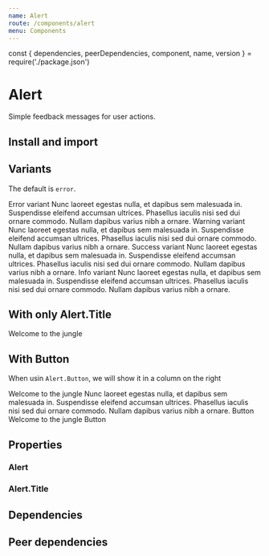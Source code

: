 ```yaml
---
name: Alert
route: /components/alert
menu: Components
---
```


const { dependencies, peerDependencies, component, name, version } = require('./package.json')

# Alert

<TagVersion version={version} name={name} />

Simple feedback messages for user actions.

## Install and import

<Usage component={component} name={name} peerDependencies={peerDependencies} />

## Variants

The default is `error`.

<Playground>
  <Alert>
    <Alert.Title>Error variant</Alert.Title>
    <span>
      Nunc laoreet egestas nulla, et dapibus sem malesuada in. Suspendisse eleifend accumsan
      ultrices. Phasellus iaculis nisi sed dui ornare commodo. Nullam dapibus varius nibh a ornare.
    </span>
  </Alert>
  <Alert variant="warning">
    <Alert.Title>Warning variant</Alert.Title>
    <span>
      Nunc laoreet egestas nulla, et dapibus sem malesuada in. Suspendisse eleifend accumsan
      ultrices. Phasellus iaculis nisi sed dui ornare commodo. Nullam dapibus varius nibh a ornare.
    </span>
  </Alert>
  <Alert variant="success">
    <Alert.Title>Success variant</Alert.Title>
    <span>
      Nunc laoreet egestas nulla, et dapibus sem malesuada in. Suspendisse eleifend accumsan
      ultrices. Phasellus iaculis nisi sed dui ornare commodo. Nullam dapibus varius nibh a ornare.
    </span>
  </Alert>
  <Alert variant="info">
    <Alert.Title>Info variant</Alert.Title>
    <span>
      Nunc laoreet egestas nulla, et dapibus sem malesuada in. Suspendisse eleifend accumsan
      ultrices. Phasellus iaculis nisi sed dui ornare commodo. Nullam dapibus varius nibh a ornare.
    </span>
  </Alert>
</Playground>

## With only Alert.Title

<Playground>
  <Alert>
    <Alert.Title>Welcome to the jungle</Alert.Title>
  </Alert>
</Playground>

## With Button

When usin `Alert.Button`, we will show it in a column on the right

<Playground>
  <Alert>
    <Alert.Title>Welcome to the jungle</Alert.Title>
    <span>
      Nunc laoreet egestas nulla, et dapibus sem malesuada in. Suspendisse eleifend accumsan
      ultrices. Phasellus iaculis nisi sed dui ornare commodo. Nullam dapibus varius nibh a ornare.
    </span>
    <Alert.Button variant="secondary">Button</Alert.Button>
  </Alert>
</Playground>

<Playground>
  <Alert>
    <Alert.Title>Welcome to the jungle</Alert.Title>
    <Alert.Button variant="secondary">Button</Alert.Button>
  </Alert>
</Playground>

## Properties

### Alert

<Props of={Alert} />

### Alert.Title

<Props of={Alert.Title} />

## Dependencies

<Dependencies dependencies={dependencies} />

## Peer dependencies

<Dependencies dependencies={peerDependencies} />
